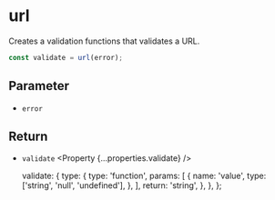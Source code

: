 
<Title>url | Modular Forms</Title>
<Meta
  name="description"
  content="Creates a validation functions that validates a URL."
/>

# url

Creates a validation functions that validates a URL.

```ts
const validate = url(error);
```

## Parameter

- `error` <Property type="string" />

## Return

- `validate` <Property {...properties.validate} />

  validate: {
    type: {
      type: 'function',
      params: [
        {
          name: 'value',
          type: ['string', 'null', 'undefined'],
        },
      ],
      return: 'string',
    },
  },
};
